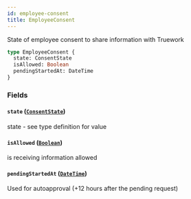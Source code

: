 ```yaml
---
id: employee-consent
title: EmployeeConsent
---
```


State of employee consent to share information with Truework

```graphql
type EmployeeConsent {
  state: ConsentState
  isAllowed: Boolean
  pendingStartedAt: DateTime
}
```

### Fields

#### `state` ([`ConsentState`](/docs/partners/truework/enums/consent-state))

state - see type definition for value

#### `isAllowed` ([`Boolean`](/docs/partners/truework/scalars/boolean))

is receiving information allowed

#### `pendingStartedAt` ([`DateTime`](/docs/partners/truework/scalars/date-time))

Used for autoapproval (+12 hours after the pending request)
